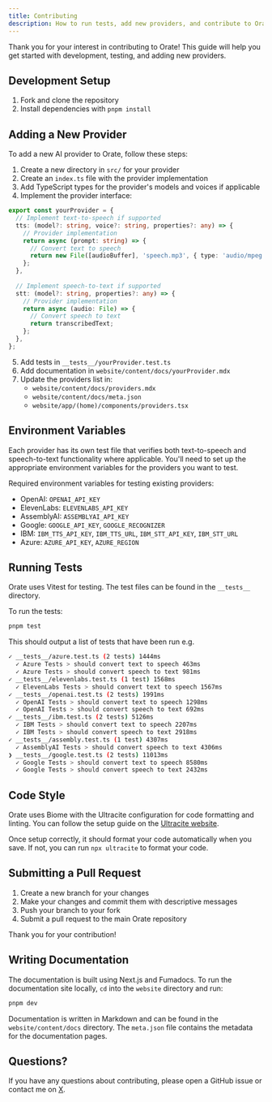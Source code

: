 ```yaml
---
title: Contributing
description: How to run tests, add new providers, and contribute to Orate.
---
```


Thank you for your interest in contributing to Orate! This guide will help you get started with development, testing, and adding new providers.

## Development Setup

1. Fork and clone the repository
2. Install dependencies with `pnpm install`

## Adding a New Provider

To add a new AI provider to Orate, follow these steps:

1. Create a new directory in `src/` for your provider
2. Create an `index.ts` file with the provider implementation
3. Add TypeScript types for the provider's models and voices if applicable
4. Implement the provider interface:

```ts
export const yourProvider = {
  // Implement text-to-speech if supported
  tts: (model?: string, voice?: string, properties?: any) => {
    // Provider implementation
    return async (prompt: string) => {
      // Convert text to speech
      return new File([audioBuffer], 'speech.mp3', { type: 'audio/mpeg' });
    };
  },
  
  // Implement speech-to-text if supported
  stt: (model?: string, properties?: any) => {
    // Provider implementation
    return async (audio: File) => {
      // Convert speech to text
      return transcribedText;
    };
  },
};
```

5. Add tests in `__tests__/yourProvider.test.ts`
6. Add documentation in `website/content/docs/yourProvider.mdx`
7. Update the providers list in:
   - `website/content/docs/providers.mdx`
   - `website/content/docs/meta.json`
   - `website/app/(home)/components/providers.tsx`

## Environment Variables

Each provider has its own test file that verifies both text-to-speech and speech-to-text functionality where applicable. You'll need to set up the appropriate environment variables for the providers you want to test.

Required environment variables for testing existing providers:

- OpenAI: `OPENAI_API_KEY`
- ElevenLabs: `ELEVENLABS_API_KEY`
- AssemblyAI: `ASSEMBLYAI_API_KEY`
- Google: `GOOGLE_API_KEY`, `GOOGLE_RECOGNIZER`
- IBM: `IBM_TTS_API_KEY`, `IBM_TTS_URL`, `IBM_STT_API_KEY`, `IBM_STT_URL`
- Azure: `AZURE_API_KEY`, `AZURE_REGION`

## Running Tests

Orate uses Vitest for testing. The test files can be found in the `__tests__` directory.

To run the tests:

```bash
pnpm test
```

This should output a list of tests that have been run e.g.

```sh
✓ __tests__/azure.test.ts (2 tests) 1444ms
  ✓ Azure Tests > should convert text to speech 463ms
  ✓ Azure Tests > should convert speech to text 981ms
✓ __tests__/elevenlabs.test.ts (1 test) 1568ms
  ✓ ElevenLabs Tests > should convert text to speech 1567ms
✓ __tests__/openai.test.ts (2 tests) 1991ms
  ✓ OpenAI Tests > should convert text to speech 1298ms
  ✓ OpenAI Tests > should convert speech to text 692ms
✓ __tests__/ibm.test.ts (2 tests) 5126ms
  ✓ IBM Tests > should convert text to speech 2207ms
  ✓ IBM Tests > should convert speech to text 2918ms
✓ __tests__/assembly.test.ts (1 test) 4307ms
  ✓ AssemblyAI Tests > should convert speech to text 4306ms
❯ __tests__/google.test.ts (2 tests) 11013ms
  ✓ Google Tests > should convert text to speech 8580ms
  ✓ Google Tests > should convert speech to text 2432ms
```

## Code Style

Orate uses Biome with the Ultracite configuration for code formatting and linting. You can follow the setup guide on the [Ultracite website](https://www.ultracite.dev/).

Once setup correctly, it should format your code automatically when you save. If not, you can run `npx ultracite` to format your code.

## Submitting a Pull Request

1. Create a new branch for your changes
2. Make your changes and commit them with descriptive messages
3. Push your branch to your fork
4. Submit a pull request to the main Orate repository

Thank you for your contribution!

## Writing Documentation

The documentation is built using Next.js and Fumadocs. To run the documentation site locally, `cd` into the `website` directory and run:

```bash
pnpm dev
```

Documentation is written in Markdown and can be found in the `website/content/docs` directory. The `meta.json` file contains the metadata for the documentation pages.

## Questions?

If you have any questions about contributing, please open a GitHub issue or contact me on [X](https://x.com/haydenbleasel).